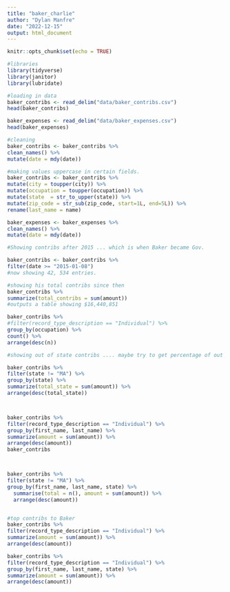 ```yaml
---
title: "baker_charlie"
author: "Dylan Manfre"
date: "2022-12-15"
output: html_document
---
```


```r
knitr::opts_chunk$set(echo = TRUE)
```


```r
#libraries
library(tidyverse)
library(janitor)
library(lubridate)

```

```r
#loading in data
baker_contribs <- read_delim("data/baker_contribs.csv")
head(baker_contribs)

baker_expenses <- read_delim("data/baker_expenses.csv")
head(baker_expenses)

```

```r
#cleaning
baker_contribs <- baker_contribs %>% 
clean_names() %>%
mutate(date = mdy(date))

#making values uppercase in certain fields.
baker_contribs <- baker_contribs %>% 
mutate(city = toupper(city)) %>% 
mutate(occupation = toupper(occupation)) %>%
mutate(state  = str_to_upper(state)) %>% 
mutate(zip_code = str_sub(zip_code, start=1L, end=5L)) %>% 
rename(last_name = name)

baker_expenses <- baker_expenses %>% 
clean_names() %>%
mutate(date = mdy(date))
```

```r
#Showing contribs after 2015 ... which is when Baker became Gov.

baker_contribs <- baker_contribs %>% 
filter(date >= "2015-01-08")
#now showing 42, 534 entries.

#showing his total contribs since then
baker_contribs %>% 
summarize(total_contribs = sum(amount))
#outputs a table showing $16,440,851

baker_contribs %>% 
#filter(record_type_description == "Individual") %>% 
group_by(occupation) %>% 
count() %>% 
arrange(desc(n))

#showing out of state contribs .... maybe try to get percentage of out of state contribs for each state over the 5 year period... goal should be to have a colmn saying perc_15, Perc, 16, perc 17 up until 2022 and have each row be a state.

baker_contribs %>%
filter(state != "MA") %>% 
group_by(state) %>% 
summarize(total_state = sum(amount)) %>% 
arrange(desc(total_state))



baker_contribs %>%
filter(record_type_description == "Individual") %>% 
group_by(first_name, last_name) %>%
summarize(amount = sum(amount)) %>% 
arrange(desc(amount))
baker_contribs



baker_contribs %>%
filter(state != "MA") %>% 
group_by(first_name, last_name, state) %>% 
  summarise(total = n(), amount = sum(amount)) %>%
  arrange(desc(amount))


#top contribs to Baker
baker_contribs %>%
filter(record_type_description == "Individual") %>% 
summarize(amount = sum(amount)) %>% 
arrange(desc(amount))

baker_contribs %>%
filter(record_type_description == "Individual") %>% 
group_by(first_name, last_name, state) %>%
summarize(amount = sum(amount)) %>% 
arrange(desc(amount))

```


